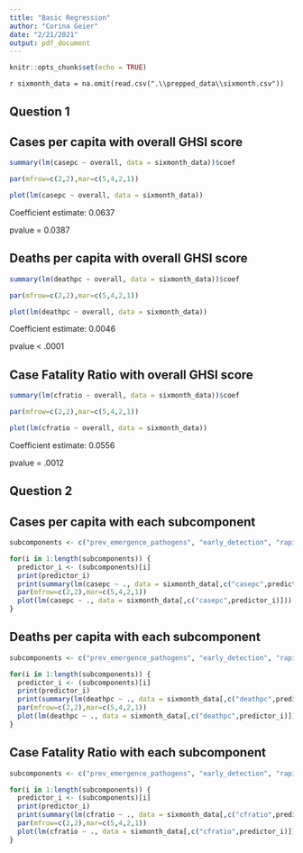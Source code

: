 ```yaml
---
title: "Basic Regression"
author: "Corina Geier"
date: "2/21/2021"
output: pdf_document
---
```


```r
knitr::opts_chunk$set(echo = TRUE)
```

`r sixmonth_data = na.omit(read.csv(".\\prepped_data\\sixmonth.csv"))`

## Question 1

## Cases per capita with overall GHSI score

```r

summary(lm(casepc ~ overall, data = sixmonth_data))$coef

par(mfrow=c(2,2),mar=c(5,4,2,1))

plot(lm(casepc ~ overall, data = sixmonth_data))

```

Coefficient estimate: 0.0637

pvalue = 0.0387

## Deaths per capita with overall GHSI score


``` r

summary(lm(deathpc ~ overall, data = sixmonth_data))$coef

par(mfrow=c(2,2),mar=c(5,4,2,1))

plot(lm(deathpc ~ overall, data = sixmonth_data))

```

Coefficient estimate: 0.0046

pvalue < .0001

## Case Fatality Ratio with overall GHSI score 


```r

summary(lm(cfratio ~ overall, data = sixmonth_data))$coef

par(mfrow=c(2,2),mar=c(5,4,2,1))

plot(lm(cfratio ~ overall, data = sixmonth_data))

```

Coefficient estimate: 0.0556

pvalue = .0012


## Question 2

## Cases per capita with each subcomponent

```r

subcomponents <- c("prev_emergence_pathogens", "early_detection", "rapid_response", "robust_health_sector", "commitments", "risk_environment")

for(i in 1:length(subcomponents)) {
  predictor_i <- (subcomponents)[i]
  print(predictor_i)
  print(summary(lm(casepc ~ ., data = sixmonth_data[,c("casepc",predictor_i)]))$coef)
  par(mfrow=c(2,2),mar=c(5,4,2,1))
  plot(lm(casepc ~ ., data = sixmonth_data[,c("casepc",predictor_i)]))
}


```



## Deaths per capita with each subcomponent

```r
subcomponents <- c("prev_emergence_pathogens", "early_detection", "rapid_response", "robust_health_sector", "commitments", "risk_environment")

for(i in 1:length(subcomponents)) {
  predictor_i <- (subcomponents)[i]
  print(predictor_i)
  print(summary(lm(deathpc ~ ., data = sixmonth_data[,c("deathpc",predictor_i)]))$coef)
  par(mfrow=c(2,2),mar=c(5,4,2,1))
  plot(lm(deathpc ~ ., data = sixmonth_data[,c("deathpc",predictor_i)]))
}


```

## Case Fatality Ratio with each subcomponent

```r
subcomponents <- c("prev_emergence_pathogens", "early_detection", "rapid_response", "robust_health_sector", "commitments", "risk_environment")

for(i in 1:length(subcomponents)) {
  predictor_i <- (subcomponents)[i]
  print(predictor_i)
  print(summary(lm(cfratio ~ ., data = sixmonth_data[,c("cfratio",predictor_i)]))$coef)
  par(mfrow=c(2,2),mar=c(5,4,2,1))
  plot(lm(cfratio ~ ., data = sixmonth_data[,c("cfratio",predictor_i)]))
}


```

